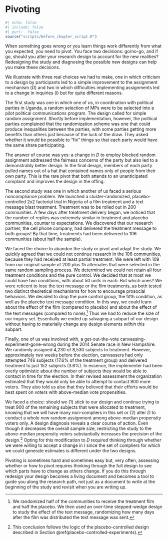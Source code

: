 # Pivoting

```r
#| echo: false
#| include: false
#| purl:  false
source("scripts/before_chapter_script.R")
```

When something goes wrong or you learn things work differently from what you expected, you need to pivot. You face two decisions: go/no-go, and if go, should you alter your research design to account for the new realities? Redesigning the study and diagnosing the possible new designs can help you make these decisions. 

We illustrate with three real choices we had to make, one in which criticism to a design by participants led to a simple improvement to the assignment mechanism ($D$) and two in which difficulties implementing assignments led to a change in inquiries ($I$) but for quite different reasons.

The first study was one in which one of us, in coordination with political parties in Uganda, a random selection of MPs were to be selected into a pilot political communications program. The design called for simple random assignment. Shortly before implementation, however, the political parties complained that the randomization scheme was one that could produce inequalities between the parties, with some parties getting more benefits than others just because of the luck of the draw. They asked whether it would be possible to "fix" things so that each party would have the same share participating. 

The answer of course was yes: a change in $D$ to employ blocked random assignment addressed the fairness concerns of the party but also led to a demonstrably better design. In the final design, members of each party pulled names out of a hat that contained names only of people from their own party. This is the rare pivot that both attends to an unanticipated complaint and improves the design in the offing.

The second study was one in which another of us faced a serious noncompliance problem. We launched a cluster-randomized, placebo-controlled 2x2 factorial trial in Nigeria of a film treatment and a text message blast treatment. Treatment was to be rolled out in 200 communities. A few days after treatment delivery began, we noticed that the number of replies was extremely similar in treatment and placebo communities, counter to expectations. We discovered that our research partner, the cell phone company, had delivered the treatment message to both groups! By that time, treatments had been delivered to 106 communities (about half the sample).  

We faced the choice to abandon the study or pivot and adapt the study. We quickly agreed that we could not continue research in the 106 communities, because they had received at least partial treatment. We were left with 109 from our original sample of 200 plus 15 alternates that were selected in the same random sampling process. We determined we could not retain all four treatment conditions and the pure control. We decided that at most we could have two conditions, with about 50 units in each. But which ones? We were reticent to lose the text message or the film treatments, as both tested two distinct theoretical mechanisms for how to encourage prosocial behaviors. We decided to drop the pure control group, the fifth condition, as well as the placebo text message condition. In this way, we could learn about the effect of the film (compared to placebo) and about the effect of the text messages (compared to none).^[We randomized half of the communities to receive the treatment film and half the placebo. We then used an over-time stepped-wedge design to study the effect of the text message, randomizing how many days after the film was distributed the text message was sent.] Thus we had to reduce the size of our inquiry set. Essentially we ended up salvaging a subpart of our design without having to materially change any design elements *within* this subpart.

Finally, one of us was involved with, a get-out-the-vote canvassing-experiment-gone-wrong during the 2014 Senate race in New Hampshire. We randomly assigned 4,230 of 8,530 subjects to treatment. However, approximately two weeks before the election, canvassers had only attempted 746 subjects (17.6\% of the treatment group) and delivered treatment to just 152 subjects (3.6\%). In essence, the implementer had been overly optimistic about the number of subjects they would be able to contact in time for the election. In their revised assessment the organization estimated that they would only be able to attempt to contact 900 more voters. They also told us also that they believed that their efforts would be best spent on voters with above-median vote propensities.

We faced a choice: should we (1) stick to our design and continue trying to treat 900 of the remaining subjects that were allocated to treatment, knowing that we will have many non-compliers in this set or (2) alter *D* to conduct a whole new random assignment among above-median propensity voters only. A design diagnosis reveals a clear course of action. Even though it decreases the overall sample size, restricting the study to the above-median propensity voters substantially increases the precision of the design.^[This conclusion follows the logic of the placebo-controlled design described in Section \@ref(placebo-controlled-experiments).] Opting for this modification to *D* required thinking through whether we were willing to accept a change in *I* since the set of compliers for which we could generate estimates is different under the two designs.

Pivoting is sometimes hard and sometimes easy but, very often, assessing whether or how to pivot requires thinking through the full design to see which parts have to change as others change. If you do this through redesign your design becomes a living document and becomes a tool to guide you along the research path, not just as a document to write at the beginning of the study and revisit when you are writing up.
